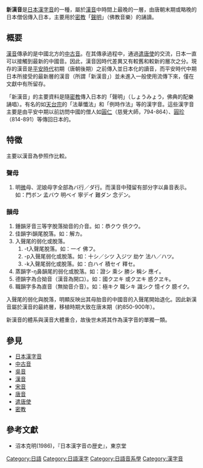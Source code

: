 {{japanese|japanese=新漢音|kana=しんかんおん|romaji=Shin-kan-on}}
{{汉字}}

'''新漢音'''是[[日本漢字音|日本漢字音]]的一種，屬於[[漢音|漢音]]中時間上最晚的一層，由唐朝末期或略晚的日本僧侶傳入日本，主要用於[[密教|密教]]「[[聲明|聲明]]」（佛教音樂）的誦讀。

== 概要 ==
[[漢音|漢音]]傳承的是中國北方的[[中古漢語|中古音]]。在其傳承過程中，通過[[遣唐使|遣唐使]]的交流，日本一直可以接觸到最新的中國音。因此，漢音因時代差異又有較舊和較新的層次之分。現存的漢音是[[平安時代|平安時代]]初期（唐朝後期）之前傳入並日本化的讀音，而平安時代中期日本所接受的最新層的漢音（所謂「新漢音」）並未進入一般使用流傳下來，僅在文獻中有所留存。

「新漢音」的主要資料是隨[[密教|密教]]傳入日本的「聲明」（しょうみょう，佛典的配樂誦唱）。有名的如[[天台宗|天台宗]]的「法華懺法」和「例時作法」等的漢字音。這些漢字音主要是由平安中期以前訪問中國的僧人如[[圓仁|圓仁]]（慈覺大師，794-864）、[[圓珍|圓珍]]（814-891）等傳回日本的。

== 特徵 ==
主要以漢音為參照作比較。

=== 聲母 ===
#明[[微母|微]]母、泥娘母字全部為バ行／ダ行。而漢音中殘留有部分字以鼻音表示。如：門ボン 孟バウ 明ベイ 寧デイ 難ダン 念デン。

=== 韻母 ===
#鍾韻牙音三等字脫落拗音的介音。如：恭クウ 供クウ。
#佳韻字i韻尾脫落。如：解カ。
#入聲尾的弱化或脫落。
##-t入聲尾脫落。如：一イ 佛フ。
##-p入聲尾弱化或脫落。如：十シ／シツ 入ジツ 劫ケ 法ハ／ハツ。
##-k入聲尾弱化或脫落。如：白ハイ 積セイ 釋セ。
#蒸韻字-ŋ鼻韻尾的弱化或脫落。如：證シ 乘シ 勝シ 稱シ 應イ。
#德韻字為合拗音（漢音為開口）。如：國クヱキ 或クヱキ 惑クヱキ。
#職韻字多為直音（無拗音介音）。如：極キク 職シキ 識シク 憶イク 臆イク。

入聲尾的弱化與脫落，明顯反映出其母胎音的中國音的入聲尾開始退化。因此新漢音屬於漢音的最終層，移植時期大致在唐末期（約850-900年）。

新漢音的體系與漢音大體重合，故後世未將其作為漢字音的單獨一類。

== 參見 ==
*[[日本漢字音|日本漢字音]]
*[[中古音|中古音]]
*[[吳音|吳音]]
*[[漢音|漢音]]
*[[宋音|宋音]]
*[[唐音|唐音]]
*[[遣唐使|遣唐使]]
*[[密教|密教]]

== 參考文獻 ==
*沼本克明(1986)，『日本漢字音の歴史』，東京堂 

[[Category:日語|Category:日語]]
[[Category:日語漢字|Category:日語漢字]]
[[Category:日語音系學|Category:日語音系學]]
[[Category:漢字音|Category:漢字音]]